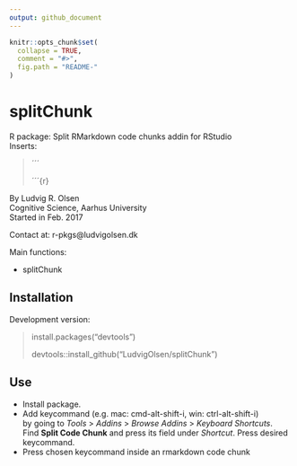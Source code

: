 ```yaml
---
output: github_document
---
```


<!-- README.md is generated from README.Rmd. Please edit that file -->

```r
knitr::opts_chunk$set(
  collapse = TRUE,
  comment = "#>",
  fig.path = "README-"
)
```

# splitChunk

R package: Split RMarkdown code chunks addin for RStudio  
Inserts: 

> 
> ´´´
> 
> ´´´{r}
> 

By Ludvig R. Olsen  
Cognitive Science, Aarhus University  
Started in Feb. 2017  

Contact at:
r-pkgs@ludvigolsen.dk

Main functions:   

* splitChunk  

## Installation  
Development version:  

> install.packages("devtools")
>
> devtools::install_github("LudvigOlsen/splitChunk")  

## Use

* Install package.
* Add keycommand (e.g. mac: cmd-alt-shift-i, win: ctrl-alt-shift-i)   
by going to *Tools* > *Addins* > *Browse Addins* > *Keyboard Shortcuts*.  
Find **Split Code Chunk** and press its field under *Shortcut*. Press desired keycommand.  
* Press chosen keycommand inside an rmarkdown code chunk  

